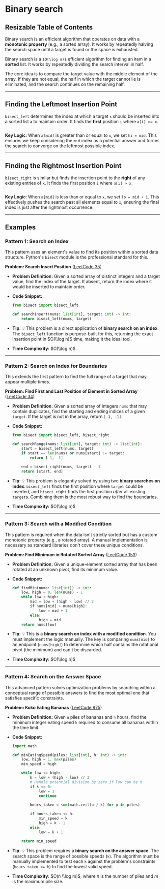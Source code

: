 # Binary search

## Resizable Table of Contents

Binary search is an efficient algorithm that operates on data with a **monotonic property** (e.g., a sorted array). It works by repeatedly halving the search space until a target is found or the space is exhausted.

Binary search is a `$O(\log n)$` efficient algorithm for finding an item in a **sorted** list. 
 It works by repeatedly dividing the search interval in half.

The core idea is to compare the target value with the middle element of the array.
 If they are not equal, the half in which the target cannot lie is eliminated, 
 and the search continues on the remaining half.

-----

## Finding the Leftmost Insertion Point 

`bisect_left` determines the index at which a target `x` should be inserted into a sorted list `a` to maintain order.
It finds the **first** position `i` where `a[i] >= x`.

```python file=backend/algorithms/binary_search.py#func:simple_bisect_left
```

**Key Logic**: When `a[mid]` is greater than or equal to `x`, we set `hi = mid`. This ensures we keep considering the `mid` index as a potential answer and forces the search to converge on the leftmost possible index.

-----

## Finding the Rightmost Insertion Point 

`bisect_right` is similar but finds the insertion point to the **right** of any existing entries of `x`. It finds the first position `i` where `a[i] > x`.

```python file=backend/algorithms/binary_search.py#func:simple_bisect_right
```

**Key Logic**: When `a[mid]` is less than or equal to `x`, we set `lo = mid + 1`. This effectively pushes the search past all elements equal to `x`, ensuring the final index is just after the rightmost occurrence.

-----
## Examples



### Pattern 1: Search on Index

This pattern uses an element's value to find its position within a sorted data structure. Python's `bisect` module is the professional standard for this.

**Problem: Search Insert Position** ([LeetCode 35](https://leetcode.com/problems/search-insert-position/))

  * **Problem Definition:** Given a sorted array of distinct integers and a target value, find the index of the target. If absent, return the index where it would be inserted to maintain order.

  * **Code Snippet:**

    ```python
    from bisect import bisect_left

    def searchInsert(nums: list[int], target: int) -> int:
        return bisect_left(nums, target)
    ```

  * **Tip:** 💡 This problem is a direct application of **binary search on an index**. The `bisect_left` function is purpose-built for this, returning the exact insertion point in $O(\\log n)$ time, making it the ideal tool.

  * **Time Complexity:** $O(\\log n)$

-----

### Pattern 2: Search on Index for Boundaries

This extends the first pattern to find the full range of a target that may appear multiple times.

**Problem: Find First and Last Position of Element in Sorted Array** ([LeetCode 34](https://leetcode.com/problems/find-first-and-last-position-of-element-in-sorted-array/))

  * **Problem Definition:** Given a sorted array of integers `nums` that may contain duplicates, find the starting and ending indices of a given `target`. If the target is not in the array, return `[-1, -1]`.

  * **Code Snippet:**

    ```python
    from bisect import bisect_left, bisect_right

    def searchRange(nums: list[int], target: int) -> list[int]:
        start = bisect_left(nums, target)
        if start == len(nums) or nums[start] != target:
            return [-1, -1]
        
        end = bisect_right(nums, target) - 1
        return [start, end]
    ```

  * **Tip:** 💡 This problem is elegantly solved by using two **binary searches on index**. `bisect_left` finds the first position where `target` could be inserted, and `bisect_right` finds the first position *after* all existing `target`s. Combining them is the most robust way to find the boundaries.

  * **Time Complexity:** $O(\\log n)$

-----

### Pattern 3: Search with a Modified Condition

This pattern is required when the data isn't strictly sorted but has a custom monotonic property (e.g., a rotated array). A manual implementation is necessary as standard libraries don't cover these unique conditions.

**Problem: Find Minimum in Rotated Sorted Array** ([LeetCode 153](https://leetcode.com/problems/find-minimum-in-rotated-sorted-array/))

  * **Problem Definition:** Given a unique-element sorted array that has been rotated at an unknown pivot, find its minimum value.

  * **Code Snippet:**

    ```python
    def findMin(nums: list[int]) -> int:
        low, high = 0, len(nums) - 1
        while low < high:
            mid = low + (high - low) // 2
            if nums[mid] > nums[high]:
                low = mid + 1
            else:
                high = mid
        return nums[low]
    ```

  * **Tip:** 💡 This is a **binary search on index with a modified condition**. You must implement the logic manually. The key is comparing `nums[mid]` to an endpoint (`nums[high]`) to determine which half contains the rotational pivot (the minimum) and can't be discarded.

  * **Time Complexity:** $O(\\log n)$

-----

### Pattern 4: Search on the Answer Space

This advanced pattern solves optimization problems by searching within a conceptual range of possible answers to find the most optimal one that satisfies specific constraints.

**Problem: Koko Eating Bananas** ([LeetCode 875](https://leetcode.com/problems/koko-eating-bananas/))

  * **Problem Definition:** Given `n` piles of bananas and `h` hours, find the minimum integer eating speed `k` required to consume all bananas within the time limit.

  * **Code Snippet:**

    ```python
    import math

    def minEatingSpeed(piles: list[int], h: int) -> int:
        low, high = 1, max(piles)
        min_speed = high

        while low <= high:
            k = low + (high - low) // 2
            # Handle potential division by zero if low can be 0
            if k == 0:
                low = 1
                continue
            
            hours_taken = sum(math.ceil(p / k) for p in piles)

            if hours_taken <= h:
                min_speed = k
                high = k - 1
            else:
                low = k + 1
        
        return min_speed
    ```

  * **Tip:** 💡 This problem requires a **binary search on the answer space**. The search space is the range of possible speeds (`k`). The algorithm must be manually implemented to test each `k` against the problem's constraints (`hours_taken <= h`) to find the lowest valid speed.

  * **Time Complexity:** $O(n \\log m)$, where $n$ is the number of piles and $m$ is the maximum pile size.